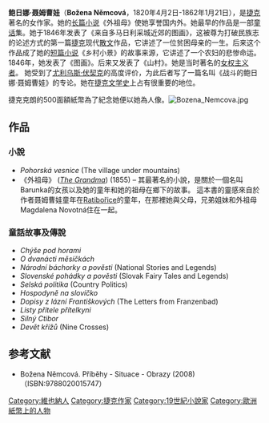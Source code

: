 {{Infobox Writer
| name        = 鲍日娜·聂姆曹娃<br />{{lang|cs|Božena Němcová}}
| bgcolour    = 
| image       = Božena Němcová 1860.jpg
| imagesize   = 150px    
| caption     = 1860年的鲍日娜·聂姆曹娃
| birth_date  = {{birth date|1820|4|2}}
| birth_place = [[File:Flag_of_the_Habsburg_Monarchy.svg|22px]][[奥地利帝国|奥地利帝国]][[维也纳|维也纳]] 
| death_date  = {{death date and age|1862|1|21|1820|4|2}}
| death_place = [[File:Flag_of_the_Habsburg_Monarchy.svg|22px]][[奥地利帝国|奥地利帝国]][[布拉格|布拉格]]
| occupation  = [[小说家|小说家]]
| notableworks= 《外祖母》
| nationality = [[File:Flag_of_the_Habsburg_Monarchy.svg|22px]][[奥地利帝国|奥地利帝国]]
| awards      = 
| influences  = [[卡雷尔·马哈|卡雷尔·马哈]]、[[卡雷尔·爱尔本|卡雷尔·爱尔本]]、[[卡雷尔·波罗弗斯基|卡雷尔·波罗弗斯基]]
| influenced  = [[扬·聂鲁达|扬·聂鲁达]]、[[尤利乌斯·伏契克|尤利乌斯·伏契克]]
| signature   = Božena Němcová Unterschrift.jpg
| salary      =
| networth    =
| website     =
| footnotes   = 
}}

'''鲍日娜·聂姆曹娃'''（'''Božena Němcová'''，1820年4月2日-1862年1月21日），是[[捷克|捷克]]著名的女作家。她的[[长篇小说|长篇小说]]《外祖母》使她享誉国内外。她最早的作品是一部[[童话|童话]]集。她于1846年发表了《来自多马日利采城近郊的图画》，这被尊为打破民族志的论述方式的第一篇[[捷克|捷克]]现代[[散文|散文]]作品，它讲述了一位贫困母亲的一生。后来这个作品成了她的[[短篇小说|短篇小说]]《乡村小景》的故事来源，它讲述了一个农妇的悲惨命运。1846年，她发表了《图画》。后来又发表了《山村》。她是当时著名的[[女权主义者|女权主义者]]。
她受到了[[尤利乌斯·伏契克|尤利乌斯·伏契克]]的高度评价，为此后者写了一篇名叫《战斗的鲍日娜·聂姆曹娃》的专论。她在[[捷克|捷克]][[文学史|文学史]]上占有很重要的地位。

捷克克朗的500面額紙幣為了紀念她便以她為人像。[[File:Bozena_Nemcova.jpg|right]]

== 作品 ==

=== 小說 ===
* ''Pohorská vesnice'' (The village under mountains)
* 《外祖母》 (''[[The_Grandma|The Grandma]]'') (1855) – 其最著名的小說，是關於一個名叫Barunka的女孩以及她的童年和她的祖母在鄉下的故事。 這本書的靈感來自於作者聂姆曹娃童年在[[Ratibořice|Ratibořice]]的童年，在那裡她與父母，兄弟姐妹和外祖母Magdalena Novotná住在一起。

=== 童話故事及傳說 ===
* ''Chýše pod horami''
* ''O dvanácti měsíčkách''
* ''Národní báchorky a pověsti'' (National Stories and Legends)
* ''Slovenské pohádky a pověsti'' (Slovak Fairy Tales and Legends)
* ''Selská politika'' (Country Politics)
* ''Hospodyně na slovíčko''
* ''Dopisy z lázní Františkových'' (The Letters from Franzenbad)
* ''Listy přítele přítelkyni''
* ''Silný Ctibor''
* ''Devět křížů'' (Nine Crosses)

== 参考文献 ==
*Božena Němcová. Příběhy - Situace - Obrazy (2008)（ISBN:9788020015747）


{{Authority control}}
[[Category:維也納人|Category:維也納人]]
[[Category:捷克作家|Category:捷克作家]]
[[Category:19世紀小說家|Category:19世紀小說家]]
[[Category:歐洲紙幣上的人物|Category:歐洲紙幣上的人物]]